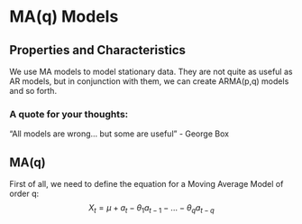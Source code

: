 # MA(q) Models

## Properties and Characteristics

We use MA models to model stationary data. They are not quite as useful as AR models, but in conjunction with them, we can create ARMA(p,q) models and so forth.

### A quote for your thoughts:

"All models are wrong... but some are useful" - George Box

## MA(q)

First of all, we need to define the equation for a Moving Average Model of order q:
$$X_t = \mu + a_t - \theta_1 a_{t-1} - ... - \theta_q a_{t-q}$$
